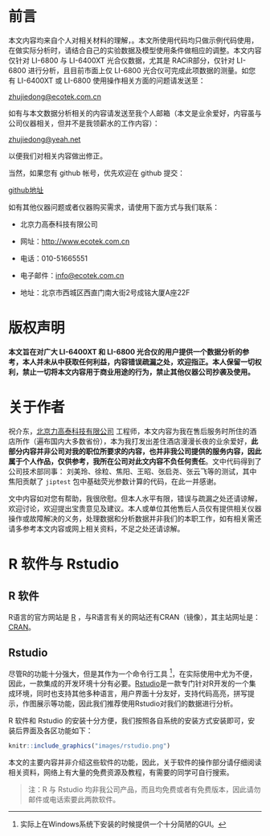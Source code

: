 \frontmatter

# 前言 {-}

本文内容均来自个人对相关材料的理解，\emph{并未经过权威认证，如有异议，请参考 R 软件及相关软件包的使用手册或相关模型的文献}。本文所使用代码均只做示例代码使用，在做实际分析时，请结合自己的实验数据及模型使用条件做相应的调整。本文内容仅针对
LI-6800 与 LI-6400XT 光合仪数据，尤其是 RACiR\texttrademark 部分，仅针对 LI-6800
进行分析，且目前市面上仅 LI-6800 光合仪可完成此项数据的测量。如您有 LI-6400XT 或 LI-6800 使用操作相关方面的问题请发送至：

[zhujiedong@ecotek.com.cn](zhujiedong@ecotek.com.cn)

如有与本文数据分析相关的内容请发送至我个人邮箱（本文是业余爱好，内容虽与公司仪器相关，但并不是我领薪水的工作内容）：

[zhujiedong@yeah.net](zhujiedong@yeah.net)

以便我们对相关内容做出修正。

当然，如果您有 github 帐号，优先欢迎在 github 提交：

[github地址](https://github.com/zhujiedong/R_analysis_LI-6400_LI_6800)

如有其他仪器问题或者仪器购买需求，请使用下面方式与我们联系：

* 北京力高泰科技有限公司 

* 网址：[http://www.ecotek.com.cn](http://www.ecotek.com.cn)

* 电话：010-51665551

* 电子邮件：[info@ecotek.com.cn](info@ecotek.com.cn)

* 地址：北京市西城区西直门南大街2号成铭大厦A座22F

# 版权声明 {-}

**本文旨在对广大 LI-6400XT 和 LI-6800 光合仪的用户提供一个数据分析的参考，本人并未从中获取任何利益，内容错误疏漏之处，欢迎指正。本人保留一切权利，禁止一切将本文内容用于商业用途的行为，禁止其他仪器公司抄袭及使用。**

# 关于作者 {-}

祝介东，[北京力高泰科技有限公司](http://www.ecotek.com.cn/) 工程师，本文内容为我在售后服务时所住的酒店所作（遍布国内大多数省份），本为我打发出差住酒店漫漫长夜的业余爱好，**此部分内容并非公司对我的职位所要求的内容，也并非我公司提供的服务内容，因此属于个人作品，仅供参考，我所在公司对此文内容不负任何责任**。文中代码得到了公司技术部同事： 刘美玲、徐粒、焦阳、王昭、张启尧、张云飞等的测试，其中焦阳贡献了 `jiptest` 包中基础荧光参数计算的代码，在此一并感谢。

文中内容如对您有帮助，我很欣慰。但本人水平有限，错误与疏漏之处还请谅解，欢迎讨论，欢迎提出宝贵意见及建议。本人或单位其他售后人员仅有提供相关仪器操作或故障解决的义务，处理数据和分析数据并非我们的本职工作，如有相关需还请多参考本文内容或网上相关资料，不足之处还请谅解。

\mainmatter

# R 软件与 Rstudio {#intro}

## R 软件



R语言的官方网站是 [R](http://www.r-project.org) ，与R语言有关的网站还有CRAN（镜像），其主站网址是： [CRAN](http://www.cran.r-project.org)。

## Rstudio

尽管R的功能十分强大，但是其作为一个命令行工具 ^[实际上在Windows系统下安装的时候提供一个十分简陋的GUI。]，在实际使用中尤为不便，因此，一款集成的开发环境十分有必要。[Rstudio](https://www.rstudio.com/products/RStudio/)是一款专门针对R开发的一个集成环境，同时也支持其他多种语言，用户界面十分友好，支持代码高亮，拼写提示，作图展示等功能，因此我们推荐使用Rstudio对我们的数据进行分析。

R 软件和 Rstudio 的安装十分方便，我们按照各自系统的安装方式安装即可，安装后界面及各区功能如下：

```r
knitr::include_graphics("images/rstudio.png")
```

本文的主要内容并非介绍这些软件的功能，因此，关于软件的操作部分请仔细阅读相关资料，网络上有大量的免费资源及教程，有需要的同学可自行搜索。

>注：R 与 Rstudio 均非我公司产品，而且均免费或者有免费版本，因此请勿邮件或电话索要此两款软件。


\cleardoublepage
